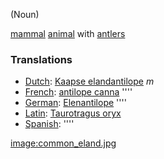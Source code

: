 (Noun)

[[mammal]] [[animal]] with [[antler]]s

===Translations===
*[[Dutch]]: [[Kaapse elandantilope]] ''m''
*[[French]]: [[antilope canna]] ''''
*[[German]]: [[Elenantilope]] '''' 
*[[Latin]]: [[Taurotragus oryx]]
*[[Spanish]]: [[]] ''''

[[image:common_eland.jpg]]